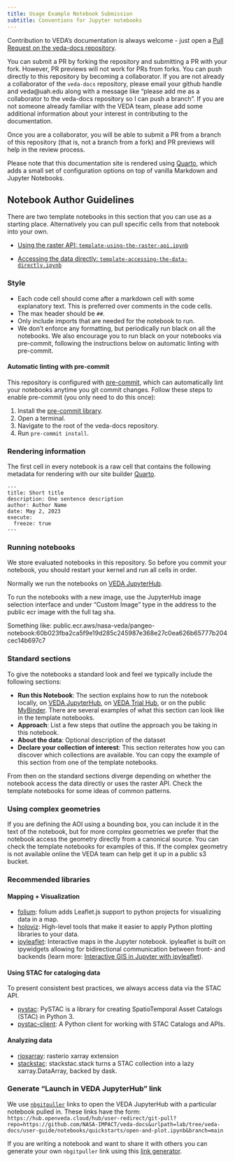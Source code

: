```yaml
---
title: Usage Example Notebook Submission
subtitle: Conventions for Jupyter notebooks
---
```


Contribution to VEDA's documentation is always welcome - just open a [Pull Request on the veda-docs repository](https://github.com/NASA-IMPACT/veda-docs).

You can submit a PR by forking the repository and submitting a PR with your fork. However, PR previews will not work for PRs from forks. You can push directly to this repository by becoming a collaborator. If you are not already a collaborator of the `veda-docs` repository, please email your github handle and  veda@uah.edu along with a message like "please add me as a collaborator to the veda-docs repository so I can push a branch". If you are not someone already familiar with the VEDA team, please add some additional information about your interest in contributing to the documentation.

Once you are a collaborator, you will be able to submit a PR from a branch of this repository (that is, not a branch from a fork) and PR previews will help in the review process.

Please note that this documentation site is rendered using [Quarto](https://quarto.org/), which adds a small set of configuration options on top of vanilla Markdown and Jupyter Notebooks.


## Notebook Author Guidelines

There are two template notebooks in this section that you can use as a starting place. Alternatively you can pull specific cells from that notebook into your own.

 * [Using the raster API: `template-using-the-raster-api.ipynb`](/user-guide/notebooks/templates/template-using-the-raster-api.ipynb)

 * [Accessing the data directly: `template-accessing-the-data-directly.ipynb`](/user-guide/notebooks/templates/template-accessing-the-data-directly.ipynb)


### Style

- Each code cell should come after a markdown cell with some explanatory text. This is preferred over comments in the code cells.
- The max header should be `##`.
- Only include imports that are needed for the notebook to run.
- We don't enforce any formatting, but periodically run black on all the notebooks. We also encourage you to run black on your notebooks via pre-commit, following the instructions below on automatic linting with pre-commit.

#### Automatic linting with pre-commit

This repository is configured with [pre-commit](https://pre-commit.com/), which can automatically lint your notebooks anytime you git commit changes. Follow these steps to enable pre-commit (you only need to do this once):

1. Install the [pre-commit library](https://pre-commit.com/#install).
2. Open a terminal.
3. Navigate to the root of the veda-docs repository.
4. Run `pre-commit install`.

### Rendering information

The first cell in every notebook is a raw cell that contains the following metadata for rendering with our site builder [Quarto](https://quarto.org/).

```
---
title: Short title
description: One sentence description
author: Author Name
date: May 2, 2023
execute:
  freeze: true
---
```

### Running notebooks

We store evaluated notebooks in this repository. So before you commit your notebook, you should restart your kernel and run all cells in order.

Normally we run the notebooks on [VEDA JupyterHub](https://hub.openveda.cloud).

To run the notebooks with a new image, use the JupyterHub image selection interface and under "Custom Image" type in the address to the public ecr image with the full tag sha.

Something like: public.ecr.aws/nasa-veda/pangeo-notebook:60b023fba2ca5f9e19d285c245987e368e27c0ea626b65777b204cec14b697c7


### Standard sections

To give the notebooks a standard look and feel we typically include the following sections:

- **Run this Notebook**: The section explains how to run the notebook locally, on [VEDA JupyterHub](https://docs.openveda.cloud/user-guide/scientific-computing/), on [VEDA Trial Hub](https://binder.openveda.cloud/), or on the public [MyBinder](https://mybinder.org/). There are several examples of what this section can look like in the template notebooks.
- **Approach**: List a few steps that outline the approach you be taking in this notebook.
- **About the data**: Optional description of the dataset
- **Declare your collection of interest**: This section reiterates how you can discover which collections are available. You can copy the example of this section from one of the template notebooks.

From then on the standard sections diverge depending on whether the notebook access the data directly or uses the raster API. Check the template notebooks for some ideas of common patterns.


### Using complex geometries

If you are defining the AOI using a bounding box, you can include it in the text of the notebook, but for more complex geometries we prefer that the notebook access the geometry directly from a canonical source. You can check the template notebooks for examples of this. If the complex geometry is not available online the VEDA team can help get it up in a public s3 bucket.


### Recommended libraries

#### Mapping + Visualization

* [folium](https://github.com/python-visualization/folium): folium adds Leaflet.js support to python projects for visualizing data in a map.
* [holoviz](https://holoviz.org/): High-level tools that make it easier to apply Python plotting libraries to your data.
* [ipyleaflet](https://ipyleaflet.readthedocs.io/en/latest/): Interactive maps in the Jupyter notebook. ipyleaflet is built on ipywidgets allowing for bidirectional communication between front- and backends (learn more: [Interactive GIS in Jupyter with ipyleaflet](https://blog.jupyter.org/interactive-gis-in-jupyter-with-ipyleaflet-52f9657fa7a)).


#### Using STAC for cataloging data

To present consistent best practices, we always access data via the STAC API.

* [pystac](https://pystac.readthedocs.io/): PySTAC is a library for creating SpatioTemporal Asset Catalogs (STAC) in Python 3.
* [pystac-client](https://github.com/stac-utils/pystac-client): A Python client for working with STAC Catalogs and APIs.

#### Analyzing data

* [rioxarray](https://corteva.github.io/rioxarray/stable/): rasterio xarray extension
* [stackstac](https://stackstac.readthedocs.io/): stackstac.stack turns a STAC collection into a lazy xarray.DataArray, backed by dask.


### Generate "Launch in VEDA JupyterHub" link

We use [`nbgitpuller`](https://hub.jupyter.org/nbgitpuller/) links to open the VEDA JupyterHub with a particular notebook pulled in. These links have the form: `https://hub.openveda.cloud/hub/user-redirect/git-pull?repo=https://github.com/NASA-IMPACT/veda-docs&urlpath=lab/tree/veda-docs/user-guide/notebooks/quickstarts/open-and-plot.ipynb&branch=main`

If you are writing a notebook and want to share it with others you can generate your own `nbgitpuller` link using this
[link generator](https://hub.jupyter.org/nbgitpuller/link?hub=https://hub.openveda.cloud&repo=https://github.com/NASA-impact/veda-docs&branch=main&app=jupyterlab).
